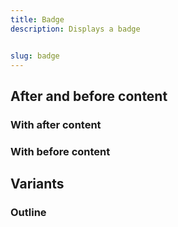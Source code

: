 ```yaml
---
title: Badge
description: Displays a badge


slug: badge
---
```


<ComponentPreview name="badge/preview" />


## After and before content

### With after content

<ComponentPreview name="badge/with-after" />

### With before content

<ComponentPreview name="badge/with-before" />

## Variants

### Outline

<ComponentPreview name="badge/outline" />




